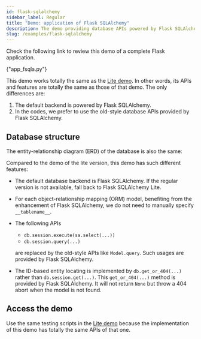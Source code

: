 ```yaml
---
id: flask-sqlalchemy
sidebar_label: Regular
title: "Demo: application of Flask SQLAlchemy"
description: The demo providing database APIs powered by Flask SQLAlchemy
slug: /examples/flask-sqlalchemy
---
```






Check the following link to review this demo of a complete Flask application.

<p>
  <DarkButton to={demoURL("app_fsqla.py")} icon={mdiLanguagePython}>
    {"app_fsqla.py"}
  </DarkButton>
</p>

This demo works totally the same as the [Lite demo](./flask-sqlalchemy-lite.mdx). In
other words, its APIs and features are totally the same as those of that demo. The only
differences are:

1. The default backend is powered by Flask SQLAlchemy.
2. In the codes, we prefer to use the old-style database APIs provided by Flask
   SQLAlchemy.

## Database structure

The entity-relationship diagram (ERD) of the database is also the same:

<div className="mb-default center w-60">
  <ThemedImage
    alt="ERD of the DB-only demo"
    sources={{
      light: useBaseUrl("/img/examples/erd-fsql-light.svg"),
      dark: useBaseUrl("/img/examples/erd-fsql-dark.svg"),
    }}
  />
</div>

Compared to the demo of the lite version, this demo has such different features:

- The default database backend is Flask SQLAlchemy. If the regular version is not
  available, fall back to Flask SQLAlchemy Lite.
- For each object-relationship mapping (ORM) model, benefiting from the enhancement
  of Flask SQLAlchemy, we do not need to manually specify `__tablename__`.
- The following APIs

  - `db.session.execute(sa.select(...))`
  - `db.session.query(...)`

  are replaced by the old-style APIs like `Model.query`. Such usages are provided by
  Flask SQLAlchemy.

- The ID-based entity locating is implemented by `db.get_or_404(...)` rather than
  `db.session.get(...)`. This `get_or_404(...)` method is provided by Flask SQLAlchemy.
  It will not return `None` but throw a 404 abort when the model is not found.

## Access the demo

Use the same testing scripts in the
[Lite demo](./flask-sqlalchemy-lite.mdx#access-the-demo) because the implementation
of this demo has totally the same APIs of that one.
